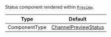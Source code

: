 Status component rendered within [`Preview`](../../../../ui-components/channel-preview-messenger.mdx).

| Type          | Default                                                                      |
| ------------- | ---------------------------------------------------------------------------- |
| ComponentType | [ChannelPreviewStatus](../../../../ui-components/channel-preview-status.mdx) |
